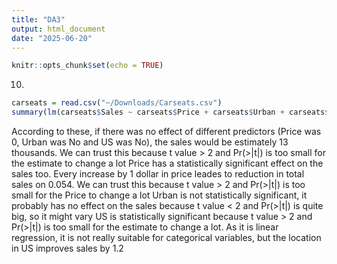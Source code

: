 ```yaml
---
title: "DA3"
output: html_document
date: "2025-06-20"
---
```


```r
knitr::opts_chunk$set(echo = TRUE)
```

10) 
```r
carseats = read.csv("~/Downloads/Carseats.csv")
summary(lm(carseats$Sales ~ carseats$Price + carseats$Urban + carseats$US))
```
According to these, if there was no effect of different predictors (Price was 0, Urban was No and US was No), the sales would be estimately 13 thousands. We can trust this because t value > 2 and Pr(>|t|) is too small for the estimate to change a lot
Price has a statistically significant effect on the sales too. Every increase by 1 dollar in price leades to reduction in total sales on 0.054. We can trust this because t value > 2 and Pr(>|t|) is too small for the Price to change a lot
Urban is not statistically significant, it probably has no effect on the sales because t value < 2 and Pr(>|t|) is quite big, so it might vary
US is statistically significant because t value > 2 and Pr(>|t|) is too small for the estimate to change a lot. As it is linear regression, it is not really suitable for categorical variables, but the location in US improves sales by 1.2